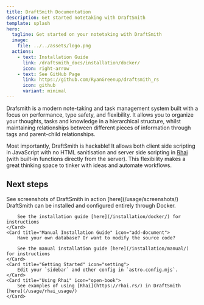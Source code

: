 ```yaml
---
title: DraftSmith Documentation
description: Get started notetaking with DraftSmith
template: splash
hero:
  tagline: Get started on your notetaking with DraftSmith
  image:
    file: ../../assets/logo.png
  actions:
    - text: Installation Guide
      link: /draftsmith_docs/installation/docker/
      icon: right-arrow
    - text: See GitHub Page
      link: https://github.com/RyanGreenup/draftsmith_rs
      icon: github
      variant: minimal
---
```



Drafsmith is a modern note-taking and task management system built with a focus
on performance, type safety, and flexibility. It allows you to organize your
thoughts, tasks and knowledge in a hierarchical structure, whilst maintaining
relationships between different pieces of information through tags and parent-child
relationships.

Most importantly, DraftSmith is hackable! It allows both client side scripting
in JavaScript with no HTML sanitisation and server side scripting in [Rhai](https://rhai.rs/)
(with built-in functions directly from the server). This flexibility makes a
great thinking space to tinker with ideas and automate workflows.

## Next steps

<CardGrid>
	<Card title="Screenshots" icon="seti:image">
        See screenshots of DraftSmith in action [here](/usage/screenshots/)
	</Card>
	<Card title="Docker Installation Guide" icon="seti:docker">
        DraftSmith can be installed and configured entirely through Docker.

        See the installation guide [here](/installation/docker/) for instructions
	</Card>
	<Card title="Manual Installation Guide" icon="add-document">
        Have your own database? Or want to modify the source code?

        See the manual installation guide [here](/installation/manual/) for instructions
	</Card>
	<Card title="Getting Started" icon="setting">
		Edit your `sidebar` and other config in `astro.config.mjs`.
	</Card>
	<Card title="Using Rhai" icon="open-book">
        See examples of using [Rhai](https://rhai.rs/) in DraftSmith [here](/usage/rhai_usage/)
	</Card>
</CardGrid>

